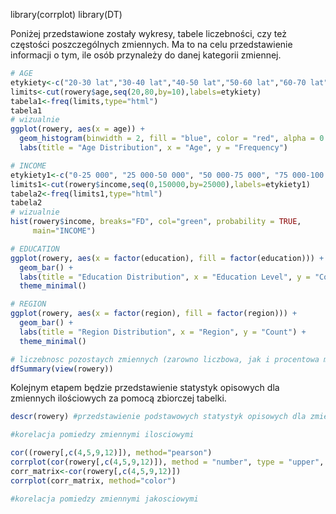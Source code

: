 
library(corrplot)
library(DT)

Poniżej przedstawione zostały wykresy, tabele liczebności, czy też częstości poszczególnych zmiennych. Ma to na celu przedstawienie informacji o tym, ile osób przynależy do danej kategorii zmiennej.

```{r}
# AGE
etykiety<-c("20-30 lat","30-40 lat","40-50 lat","50-60 lat","60-70 lat","70-80 lat")
limits<-cut(rowery$age,seq(20,80,by=10),labels=etykiety)
tabela1<-freq(limits,type="html")
tabela1
# wizualnie
ggplot(rowery, aes(x = age)) +
  geom_histogram(binwidth = 2, fill = "blue", color = "red", alpha = 0.8) +
  labs(title = "Age Distribution", x = "Age", y = "Frequency")

# INCOME
etykiety1<-c("0-25 000", "25 000-50 000", "50 000-75 000", "75 000-100 000", "100 000-125 000", "125 000-150 000")
limits1<-cut(rowery$income,seq(0,150000,by=25000),labels=etykiety1)
tabela2<-freq(limits1,type="html")
tabela2
# wizualnie
hist(rowery$income, breaks="FD", col="green", probability = TRUE,
     main="INCOME")

# EDUCATION
ggplot(rowery, aes(x = factor(education), fill = factor(education))) +
  geom_bar() +
  labs(title = "Education Distribution", x = "Education Level", y = "Count") +
  theme_minimal()

# REGION
ggplot(rowery, aes(x = factor(region), fill = factor(region))) +
  geom_bar() +
  labs(title = "Region Distribution", x = "Region", y = "Count") +
  theme_minimal()

# liczebnosc pozostaych zmiennych (zarowno liczbowa, jak i procentowa mozemy odczytac z tabelki)
dfSummary(view(rowery)) 

```
Kolejnym etapem będzie przedstawienie statystyk opisowych dla zmiennych ilościowych za pomocą zbiorczej tabelki.

```{r}
descr(rowery) #przedstawienie podstawowych statystyk opisowych dla zmiennych numerycznych
```

```{r}
#korelacja pomiedzy zmiennymi ilosciowymi

cor((rowery[,c(4,5,9,12)]), method="pearson")
corrplot(cor(rowery[,c(4,5,9,12)]), method = "number", type = "upper", diag =FALSE)
corr_matrix<-cor(rowery[,c(4,5,9,12)])
corrplot(corr_matrix, method="color")

#korelacja pomiedzy zmiennymi jakosciowymi

```



